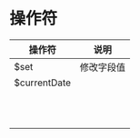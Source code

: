# 操作符



| 操作符       | 说明       |
| ------------ | ---------- |
| $set         | 修改字段值 |
| $currentDate |            |
|              |            |
|              |            |
|              |            |
|              |            |
|              |            |
|              |            |
|              |            |
|              |            |
|              |            |
|              |            |
|              |            |

